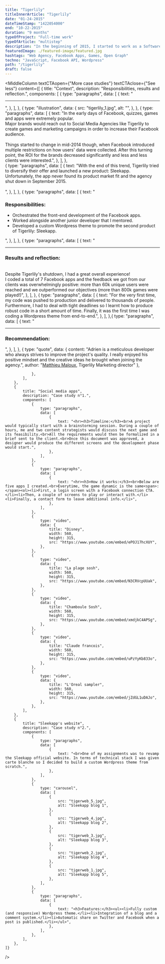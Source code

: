 ```yaml
---
title: "Tigerlily"
titleInnerArticle: "Tigerlily"
date: "01-24-2015"
dateTimeStamp: "1422054000"
end: "10-22-2015"
duration: "9 months"
typeOfProject: "Full-time work"
typeOfArticle: "multistep"
description: "In the beginning of 2015, I started to work as a Software Engineer in a social media agency; Tigerlily.<br><br>I was part of an ambitious team and had the chance to work for prestigious brands (such as Disney, Orange, Diesel, L'Oreal etc.).<br><br><b>Key outcomes:</b><ul><li>60k+ unique users reached.</li><li>800k+ games played.</li></ul>"
featuredImage: ./featured-image/featured.jpg
hashtags: "Web Agency, Facebook Apps, Games, Open Graph"
techno: "JavaScript, Facebook API, Wordpress"
path: "/tigerlily"
draft: false
---
```


<MiddleColumn
	textCTAopen={"More case studies"}
	textCTAclose={"See less"}
	content={[
		{
			title: "Context",
			description: "Responsibilities, results and reflection.",
			components: [
				{
					type: "paragraphs",
					data: [
						{
							text: "<hr>",
						},
					],
				},
				{
					type: "illustration",
					data: {
						src: "tigerlily_1.jpg",
						alt: "",
					},
				},
				{
					type: "paragraphs",
					data: [
						{
							text: "In the early days of Facebook, quizzes, games and apps were extremely popular.<br>Major brands would reach out to Social Media Agencies like Tigerlily to create games and marketing campaigns in order to increase their Facebook audience.<br><br>Things started to change in mid-2014 though, when Facebook introduced multiple restrictions on how users' data were collected. After this turning point, the ROI for the brands decreased significantly and less and less clients were interested.",
						},
					],
				},			
				{
					type: "paragraphs",
					data: [
						{
							text: "With the end of this trend, Tigerlily tried to diversify their offer and launched a new product: Sleekapp.<br>Unfortunately, the app never found its product market fit and the agency shut down in September 2015.<br><br>",
						},
					],
				},
				{
					type: "paragraphs",
					data: [
						{
							text: "<h3>Responsibilities:</h3><ul><li>Orchestrated the front-end development of the Facebook apps.</li><li>Worked alongside another junior developer that I mentored.</li><li>Developed a custom Wordpress theme to promote the second product of Tigerlily: Sleekapp.</li></ul>",
						},
					],
				},
				{
					type: "paragraphs",
					data: [
						{
							text: "<hr><h3>Results and reflection:</h3><br>Despite Tigerlily's shutdown, I had a great overall experience!<br>I coded a total of 7 Facebook apps and the feedback we got from our clients was overwhelmingly positive: more than 60k unique users were reached and we outperformed our objectives (more than 800k games were played!)",
						},
					],
				},
				{
					type: "paragraphs",
					data: [
						{
							text: "For the very first time, my code was pushed to production and delivered to thousands of people. Furthermore, I had to deal with tight deadlines so I learnt how to produce robust code in a short amount of time. Finally, it was the first time I was coding a Wordpress theme from end-to-end.",
						},
					],
				},{
					type: "paragraphs",
					data: [
						{
							text: "<hr><h3>Recommendation:</h3>",
						},
					],
				},
				{
					type: "quote",
					data: {
						content: "Adrien is a meticulous developer who always strives to improve the project's quality. I really enjoyed his positive mindset and the creative ideas he brought when joining the agency.",
						author: "<a href='https://www.linkedin.com/in/matthieumaloux/' target='_blank'>Matthieu Maloux</a>, Tigerlily Marketing director"
					},
					
				},
			],
		},
		{
			title: "Social media apps",
			description: "Case study n°1.",
			components: [
				{
					type: "paragraphs",
					data: [
						{
							text: "<hr><h3>Timeline:</h3><br>A project would typically start with a brainstorming session. During a couple of hours, me and two content strategists would discuss the next game and its feasibility.<br>All the requirements would then be formalized in a brief sent to the client.<br>Once this document was approved, a designer would produce the different screens and the development phase would start.",
						},
					],
				},
				{
					type: "paragraphs",
					data: [
						{
							text: "<hr><h3>How it works:</h3><br>Below are five apps I created.<br>Everytime, the game dynamic is the same<span>:</span><ol><li>First, a login screen with a Facebook connection CTA.</li><li>Then, a couple of screens to play or interact with.</li><li>Finally, a contact form to leave additional info.</li>",
						},
					],
				},
				{
					type: "video",
					data: {
						title: "Disney",
						width: 560,
						height: 315,
						src: "https://www.youtube.com/embed/ePOJ17hcXUY",
					},
				},
				{
					type: "video",
					data: {
						title: "La plage sosh",
						width: 560,
						height: 315,
						src: "https://www.youtube.com/embed/N3CRVcpUUak",
					},
				},
				{
					type: "video",
					data: {
						title: "Chamboule Sosh",
						width: 560,
						height: 315,
						src: "https://www.youtube.com/embed/xmdjkC4APSg",
					},
				},
				{
					type: "video",
					data: {
						title: "Claude francois",
						width: 560,
						height: 315,
						src: "https://www.youtube.com/embed/uPzYyKb833o",
					},
				},
				{
					type: "video",
					data: {
						title: "L'Oreal sampler",
						width: 560,
						height: 315,
						src: "https://www.youtube.com/embed/jZdGL1uDAJo",
					},
				},
			],
		},
		{
			title: "Sleekapp's website",
			description: "Case study n°2.",
			components: [
				{
					type: "paragraphs",
					data: [
						{
							text: "<br>One of my assignments was to revamp the Sleekapp official website. In terms of technical stack I was given carte blanche so I decided to build a custom Wordpress theme from scratch.",
						},
					],
				},
				{
					type: "carousel",
					data: [
						{
							src: "tigerweb_5.jpg",
							alt: "Sleekapp blog 1",
						},
						{
							src: "tigerweb_4.jpg",
							alt: "Sleekapp blog 2",
						},
						{
							src: "tigerweb_3.jpg",
							alt: "Sleekapp blog 3",
						},
						{
							src: "tigerweb_2.jpg",
							alt: "Sleekapp blog 4",
						},
						{
							src: "tigerweb_1.jpg",
							alt: "Sleekapp blog 5",
						},
					],
				},
				{
					type: "paragraphs",
					data: [
						{
							text: "<h3>Features:</h3><ul><li>Fully custom (and responsive) Wordpress theme.</li><li>Integration of a blog and a comment system.</li><li>Automatic share on Twitter and Facebook when a post is published.</li></ul>",
						},
					],
				},
			],
		},
	]}
/>
